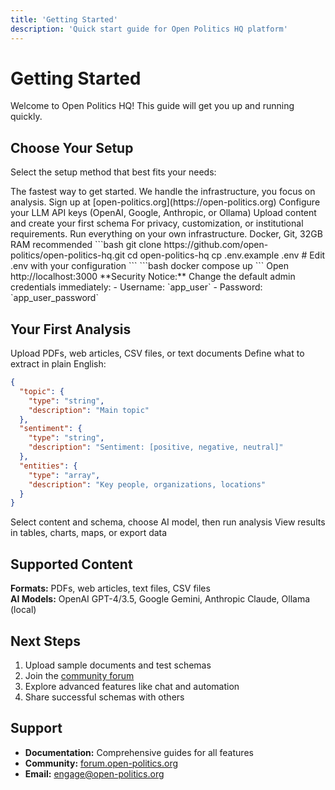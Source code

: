 ```yaml
---
title: 'Getting Started'
description: 'Quick start guide for Open Politics HQ platform'
---
```


# Getting Started

Welcome to Open Politics HQ! This guide will get you up and running quickly.

## Choose Your Setup

Select the setup method that best fits your needs:

<Tabs>
<Tab title="Hosted Instance (Recommended)">
The fastest way to get started. We handle the infrastructure, you focus on analysis.

<Steps>
<Step title="Register">
Sign up at [open-politics.org](https://open-politics.org)
</Step>
<Step title="Add API Keys">
Configure your LLM API keys (OpenAI, Google, Anthropic, or Ollama)
</Step>
<Step title="Start Analyzing">
Upload content and create your first schema
</Step>
</Steps>
</Tab>

<Tab title="Self-Hosted Setup">
For privacy, customization, or institutional requirements. Run everything on your own infrastructure.

<Steps>
<Step title="Prerequisites">
Docker, Git, 32GB RAM recommended
</Step>
<Step title="Clone & Setup">
```bash
git clone https://github.com/open-politics/open-politics-hq.git
cd open-politics-hq
cp .env.example .env
# Edit .env with your configuration
```
</Step>
<Step title="Start Services">
```bash
docker compose up
```
</Step>
<Step title="Access Platform">
Open http://localhost:3000
</Step>
</Steps>

<Warning>
**Security Notice:** Change the default admin credentials immediately:
- Username: `app_user`
- Password: `app_user_password`
</Warning>
</Tab>
</Tabs>

## Your First Analysis

<Steps>
<Step title="Upload Content">
Upload PDFs, web articles, CSV files, or text documents
</Step>
<Step title="Create Schema">
Define what to extract in plain English:

```json
{
  "topic": {
    "type": "string",
    "description": "Main topic"
  },
  "sentiment": {
    "type": "string",
    "description": "Sentiment: [positive, negative, neutral]"
  },
  "entities": {
    "type": "array",
    "description": "Key people, organizations, locations"
  }
}
```
</Step>
<Step title="Run Analysis">
Select content and schema, choose AI model, then run analysis
</Step>
<Step title="Explore Results">
View results in tables, charts, maps, or export data
</Step>
</Steps>

## Supported Content

**Formats:** PDFs, web articles, text files, CSV files  
**AI Models:** OpenAI GPT-4/3.5, Google Gemini, Anthropic Claude, Ollama (local)

## Next Steps

1. Upload sample documents and test schemas
2. Join the [community forum](https://forum.open-politics.org)
3. Explore advanced features like chat and automation
4. Share successful schemas with others

## Support

- **Documentation:** Comprehensive guides for all features
- **Community:** [forum.open-politics.org](https://forum.open-politics.org)
- **Email:** engage@open-politics.org